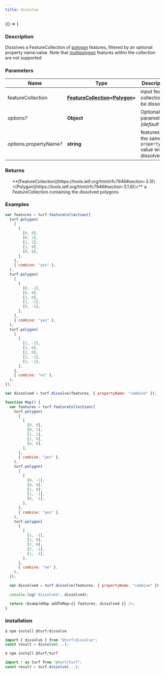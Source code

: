 ```yaml
---
title: dissolve
---
```



<!-- Expose turf as global var for experimenting in the browser console -->

<BrowserOnly>{() => <WindowTurfGlobal turf={turf} />}</BrowserOnly>

### Description

Dissolves a FeatureCollection of [polygon](polygon) features, filtered by an optional property name:value.
Note that [multipolygon](https://tools.ietf.org/html/rfc7946#section-3.1.7) features within the collection are not supported

### Parameters

| Name                         | Type                                                                                                                                     | Description                                                    |
| ---------------------------- | ---------------------------------------------------------------------------------------------------------------------------------------- | -------------------------------------------------------------- |
| featureCollection            | **[FeatureCollection](https://tools.ietf.org/html/rfc7946#section-3.3)\<[Polygon](https://tools.ietf.org/html/rfc7946#section-3.1.6)\>** | input feature collection to be dissolved                       |
| options<i>?</i>              | **Object**                                                                                                                               | Optional parameters _(default \{\})_                           |
| options.propertyName<i>?</i> | **string**                                                                                                                               | features with the same `propertyName` value will be dissolved. |

### Returns

<ul>
  **[FeatureCollection](https://tools.ietf.org/html/rfc7946#section-3.3)\<[Polygon](https://tools.ietf.org/html/rfc7946#section-3.1.6)\>** a FeatureCollection containing the dissolved polygons

</ul>

### Examples

```javascript
var features = turf.featureCollection([
  turf.polygon(
    [
      [
        [0, 0],
        [0, 1],
        [1, 1],
        [1, 0],
        [0, 0],
      ],
    ],
    { combine: "yes" },
  ),
  turf.polygon(
    [
      [
        [0, -1],
        [0, 0],
        [1, 0],
        [1, -1],
        [0, -1],
      ],
    ],
    { combine: "yes" },
  ),
  turf.polygon(
    [
      [
        [1, -1],
        [1, 0],
        [2, 0],
        [2, -1],
        [1, -1],
      ],
    ],
    { combine: "no" },
  ),
]);

var dissolved = turf.dissolve(features, { propertyName: "combine" });
```

```javascript live
function Map() {
  var features = turf.featureCollection([
    turf.polygon(
      [
        [
          [0, 0],
          [0, 1],
          [1, 1],
          [1, 0],
          [0, 0],
        ],
      ],
      { combine: "yes" },
    ),
    turf.polygon(
      [
        [
          [0, -1],
          [0, 0],
          [1, 0],
          [1, -1],
          [0, -1],
        ],
      ],
      { combine: "yes" },
    ),
    turf.polygon(
      [
        [
          [1, -1],
          [1, 0],
          [2, 0],
          [2, -1],
          [1, -1],
        ],
      ],
      { combine: "no" },
    ),
  ]);

  var dissolved = turf.dissolve(features, { propertyName: "combine" });
  
  console.log('dissolved', dissolved);

  return <ExampleMap addToMap={{ features, dissolved }} />;
}
```

### Installation

```javascript
$ npm install @turf/dissolve

import { dissolve } from "@turf/dissolve";
const result = dissolve(...);
```

```javascript
$ npm install @turf/turf

import * as turf from "@turf/turf";
const result = turf.dissolve(...);
```
